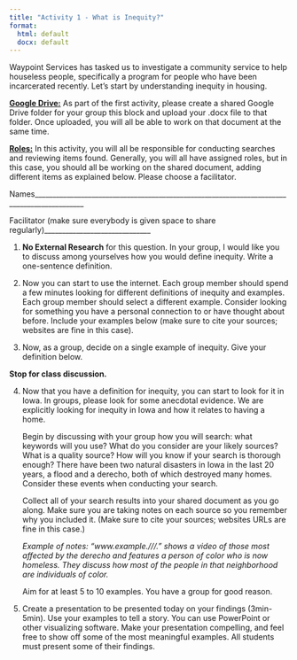 ```yaml
---
title: "Activity 1 - What is Inequity?"
format: 
  html: default
  docx: default
---
```


Waypoint Services has tasked us to investigate a community service to help houseless people, specifically a program for people who have been incarcerated recently. Let's start by understanding inequity in housing.

[**Google Drive:**]{.underline} As part of the first activity, please create a shared Google Drive folder for your group this block and upload your .docx file to that folder. Once uploaded, you will all be able to work on that document at the same time.

[**Roles:**]{.underline} In this activity, you will all be responsible for conducting searches and reviewing items found. Generally, you will all have assigned roles, but in this case, you should all be working on the shared document, adding different items as explained below. Please choose a facilitator.

Names\_\_\_\_\_\_\_\_\_\_\_\_\_\_\_\_\_\_\_\_\_\_\_\_\_\_\_\_\_\_\_\_\_\_\_\_\_\_\_\_\_\_\_\_\_\_\_\_\_\_\_\_\_\_\_\_\_\_\_\_\_\_\_\_\_\_\_\_\_\_\_\_\_\_\_\_\_\_\_\_\_\_\_\_\_\_\_\_\_\_\_\_

Facilitator (make sure everybody is given space to share regularly)\_\_\_\_\_\_\_\_\_\_\_\_\_\_\_\_\_\_\_\_\_\_\_\_\_\_\_\_\_\_

1.  **No External Research** for this question. In your group, I would like you to discuss among yourselves how you would define inequity. Write a one-sentence definition.

2.  Now you can start to use the internet. Each group member should spend a few minutes looking for different definitions of inequity and examples. Each group member should select a different example. Consider looking for something you have a personal connection to or have thought about before. Include your examples below (make sure to cite your sources; websites are fine in this case).

3.  Now, as a group, decide on a single example of inequity. Give your definition below.

**Stop for class discussion.**

4.  Now that you have a definition for inequity, you can start to look for it in Iowa. In groups, please look for some anecdotal evidence. We are explicitly looking for inequity in Iowa and how it relates to having a home.

    Begin by discussing with your group how you will search: what keywords will you use? What do you consider are your likely sources? What is a quality source? How will you know if your search is thorough enough? There have been two natural disasters in Iowa in the last 20 years, a flood and a derecho, both of which destroyed many homes. Consider these events when conducting your search.

    Collect all of your search results into your shared document as you go along. Make sure you are taking notes on each source so you remember why you included it. (Make sure to cite your sources; websites URLs are fine in this case.)

    *Example of notes: "www.example.///." shows a video of those most affected by the derecho and features a person of color who is now homeless. They discuss how most of the people in that neighborhood are individuals of color.*

    Aim for at least 5 to 10 examples. You have a group for good reason.

5.  Create a presentation to be presented today on your findings (3min-5min). Use your examples to tell a story. You can use PowerPoint or other visualizing software. Make your presentation compelling, and feel free to show off some of the most meaningful examples. All students must present some of their findings.
